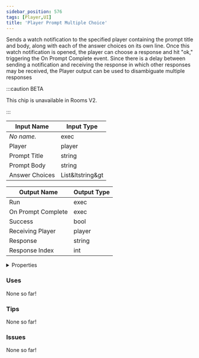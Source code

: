 ```yaml
---
sidebar_position: 576
tags: [Player,UI]
title: 'Player Prompt Multiple Choice'
---
```


Sends a watch notification to the specified player containing the prompt title and body, along with each of the answer choices on its own line. Once this watch notification is opened, the player can choose a response and hit "ok," triggering the On Prompt Complete event. Since there is a delay between sending a notification and receiving the response in which other responses may be received, the Player output can be used to disambiguate multiple responses



:::caution BETA

This chip is unavailable in Rooms V2.

:::


<EsbSvg />

| Input Name | Input Type |
|-----------|-----------|
| *No name.* | exec |
| Player | player |
| Prompt Title | string |
| Prompt Body | string |
| Answer Choices | List&ltstring&gt |

| Output Name | Output Type |
|-----------|-----------|
| Run | exec |
| On Prompt Complete | exec |
| Success | bool |
| Receiving Player | player |
| Response | string |
| Response Index | int |


<details>
  <summary>Properties</summary>
  <div>
    <div>
    <table>
      <thead>
        <tr>
          <th>Is beta required?</th>
          <th>❌</th>
        </tr>
        <tr>
          <th>Is this chip a trolling risk?</th>
          <th>❌</th>
        </tr>
        <tr>
          <th>Is this chip a role assignment risk?</th>
          <th>❌</th>
        </tr>
        <tr>
          <th>Chip UUID</th>
          <th>d376a3c7-67c2-4607-a124-e2b93dc256d8</th>
        </tr>
      </thead>
    </table>
    </div>
  </div>
</details>

### Uses

None so far!

### Tips

None so far!

### Issues

None so far!